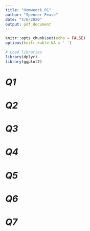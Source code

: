 ```yaml
---
title: "Homweork 01"
author: "Spencer Pease"
date: "4/6/2020"
output: pdf_document
---
```


```r
knitr::opts_chunk$set(echo = FALSE)
options(knitr.kable.NA = '-')

# Load libraries
library(dplyr)
library(ggplot2)

```

# _Q1_
# _Q2_
# _Q3_
# _Q4_
# _Q5_
# _Q6_
# _Q7_
